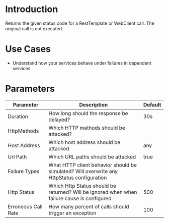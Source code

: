 # Introduction

Returns the given status code for a RestTemplate or WebClient call. The original call is not executed.


# Use Cases

* Understand how your services behave under failures in dependent services


# Parameters

| Parameter           | Description                                                                                 | Default |
|---------------------|---------------------------------------------------------------------------------------------|---------|
| Duration            | How long should the response be delayed?                                                    | 30s     |
| HttpMethods         | Which HTTP methods should be attacked?                                                      |         |
| Host Address        | Which host address should be attacked                                                       | any     |
| Url Path            | Which URL paths should be attacked                                                          | true    |
| Failure Types       | What HTTP client behavior should be simulated? Will overwrite any HttpStatus configuration  |         |
| Http Status         | Which Http Status should be returned? Will be ignored when when failure cause is configured | 500     |
| Erroneous Call Rate | How many percent of calls should trigger an exception                                       | 100     |